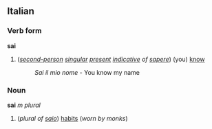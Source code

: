 ==Italian==
===Verb form===
'''sai'''

#(''[[second-person]] [[singular]] [[present]] [[indicative]] of [[sapere]]'') (you) [[know]]
#:''Sai il mio nome'' - You know my name

===Noun===
'''sai''' ''m plural''

#(''plural of [[saio]]'') [[habit]]s (''worn by monks'')